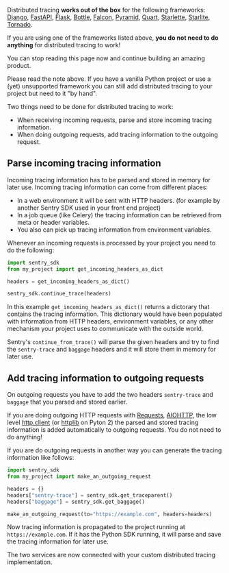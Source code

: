 <Alert title="Note" level="note">

Distributed tracing **works out of the box** for the following frameworks: <a href="/platforms/python/guides/django/distributed-tracing/instrumentation/automatic-instrumentation/">Django</a>, <a href="/platforms/python/guides/fastapi/distributed-tracing/instrumentation/automatic-instrumentation/">FastAPI</a>, <a href="/platforms/python/guides/flask/distributed-tracing/instrumentation/automatic-instrumentation/">Flask</a>, <a href="/platforms/python/guides/bottle/distributed-tracing/instrumentation/automatic-instrumentation/">Bottle</a>, <a href="/platforms/python/guides/falcon/distributed-tracing/instrumentation/automatic-instrumentation/">Falcon</a>, <a href="/platforms/python/guides/pyramid/distributed-tracing/instrumentation/automatic-instrumentation/">Pyramid</a>, <a href="/platforms/python/guides/quart/distributed-tracing/instrumentation/automatic-instrumentation/">Quart</a>, <a href="/platforms/python/guides/starlette/distributed-tracing/instrumentation/automatic-instrumentation/">Starlette</a>, <a href="/platforms/python/guides/starlite/distributed-tracing/instrumentation/automatic-instrumentation/">Starlite</a>, <a href="/platforms/python/guides/tornado/distributed-tracing/instrumentation/automatic-instrumentation/">Tornado</a>.

If you are using one of the frameworks listed above, **you do not need to do anything** for distributed tracing to work!

You can stop reading this page now and continue building an amazing product.

</Alert>

Please read the note above. If you have a vanilla Python project or use a (yet) unsupported framework you can still add distributed tracing to your project but need to it "by hand".

Two things need to be done for distributed tracing to work:

- When receiving incoming requests, parse and store incoming tracing information.
- When doing outgoing requests, add tracing information to the outgoing request.

## Parse incoming tracing information

Incoming tracing information has to be parsed and stored in memory for later use.
Incoming tracing information can come from different places:

- In a web environment it will be sent with HTTP headers. (for example by another Sentry SDK used in your front end project)
- In a job queue (like Celery) the tracing information can be retrieved from meta or header variables.
- You also can pick up tracing information from environment variables.

Whenever an incoming requests is processed by your project you need to do the following:

```python
import sentry_sdk
from my_project import get_incoming_headers_as_dict

headers = get_incoming_headers_as_dict()

sentry_sdk.continue_trace(headers)
```

In this example `get_incoming_headers_as_dict()` returns a dictorary that contains the tracing information. This dictionary would have been populated with information from HTTP headers, environment variables, or any other mechanism your project uses to communicate with the outside world.

Sentry's `continue_from_trace()` will parse the given headers and try to find the `sentry-trace` and `baggage` headers and it will store them in memory for later use.

## Add tracing information to outgoing requests

On outgoing requests you have to add the two headers `sentry-trace` and `baggage` that you parsed and stored earlier.

<Alert title="Note" level="note">

If you are doing outgoing HTTP requests with <a href="https://requests.readthedocs.io/en/latest/">Requests</a>, <a href="https://docs.aiohttp.org/en/stable/">AIOHTTP</a>, the low level <a href="https://docs.python.org/3/library/http.client.html">http.client</a> (or <a href="https://docs.python.org/2/library/httplib.html">httplib</a> on Pyton 2) the parsed and stored tracing information is added automatically to outgoing requests. You do not need to do anything!

</Alert>

If you are do outgoing requests in another way you can generate the tracing information like follows:

```python
import sentry_sdk
from my_project import make_an_outgoing_request

headers = {}
headers["sentry-trace"] = sentry_sdk.get_traceparent()
headers["baggage"] = sentry_sdk.get_baggage()

make_an_outgoing_request(to="https://example.com", headers=headers)
```

Now tracing information is propagated to the project running at `https://example.com`. If it has the Python SDK running, it will parse and save the tracing information for later use.

The two services are now connected with your custom distributed tracing implementation.
